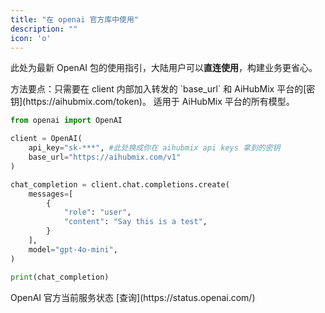 ```yaml
---
title: "在 openai 官方库中使用"
description: ""
icon: 'o'
---
```


此处为最新 OpenAI 包的使用指引，大陆用户可以**直连使用**，构建业务更省心。

<Tip>
方法要点：只需要在 client 内部加入转发的 `base_url` 和 AiHubMix 平台的[密钥](https://aihubmix.com/token)。
适用于 AiHubMix 平台的所有模型。
</Tip>

```py Python
from openai import OpenAI

client = OpenAI(
    api_key="sk-***", #此处换成你在 aihubmix api keys 拿到的密钥
    base_url="https://aihubmix.com/v1"
)

chat_completion = client.chat.completions.create(
    messages=[
        {
            "role": "user",
            "content": "Say this is a test",
        }
    ],
    model="gpt-4o-mini",
)

print(chat_completion)
```
<Info>
OpenAI 官方当前服务状态 [查询](https://status.openai.com/)
</Info>

